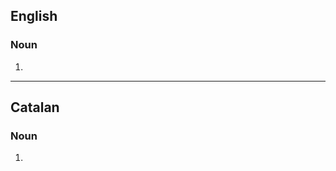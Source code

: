 ==English==

===Noun===
{{head|en|noun plural form}}

# {{plural of|prior|lang=en}}

----

==Catalan==

===Noun===
{{head|ca|noun form}}

# {{plural of|prior|lang=ca}}